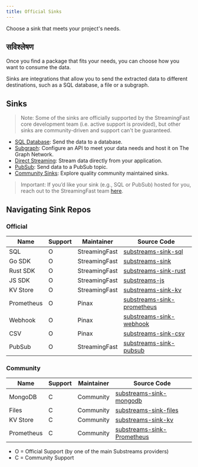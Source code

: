 ```yaml
---
title: Official Sinks
---
```


Choose a sink that meets your project's needs.

## सविश्लेषण

Once you find a package that fits your needs, you can choose how you want to consume the data.

Sinks are integrations that allow you to send the extracted data to different destinations, such as a SQL database, a file or a subgraph.

## Sinks

> Note: Some of the sinks are officially supported by the StreamingFast core development team (i.e. active support is provided), but other sinks are community-driven and support can't be guaranteed.

- [SQL Database](https://docs.substreams.dev/how-to-guides/sinks/sql-sink): Send the data to a database.
- [Subgraph](/sps/introduction/): Configure an API to meet your data needs and host it on The Graph Network.
- [Direct Streaming](https://docs.substreams.dev/how-to-guides/sinks/stream): Stream data directly from your application.
- [PubSub](https://docs.substreams.dev/how-to-guides/sinks/pubsub): Send data to a PubSub topic.
- [Community Sinks](https://docs.substreams.dev/how-to-guides/sinks/community-sinks): Explore quality community maintained sinks.

> Important: If you’d like your sink (e.g., SQL or PubSub) hosted for you, reach out to the StreamingFast team [here](mailto:sales@streamingfast.io).

## Navigating Sink Repos

### Official

| Name | Support | Maintainer | Source Code |
| --- | --- | --- | --- |
| SQL | O | StreamingFast | [substreams-sink-sql](https://github.com/streamingfast/substreams-sink-sql) |
| Go SDK | O | StreamingFast | [substreams-sink](https://github.com/streamingfast/substreams-sink) |
| Rust SDK | O | StreamingFast | [substreams-sink-rust](https://github.com/streamingfast/substreams-sink-rust) |
| JS SDK | O | StreamingFast | [substreams-js](https://github.com/substreams-js/substreams-js) |
| KV Store | O | StreamingFast | [substreams-sink-kv](https://github.com/streamingfast/substreams-sink-kv) |
| Prometheus | O | Pinax | [substreams-sink-prometheus](https://github.com/pinax-network/substreams-sink-prometheus) |
| Webhook | O | Pinax | [substreams-sink-webhook](https://github.com/pinax-network/substreams-sink-webhook) |
| CSV | O | Pinax | [substreams-sink-csv](https://github.com/pinax-network/substreams-sink-csv) |
| PubSub | O | StreamingFast | [substreams-sink-pubsub](https://github.com/streamingfast/substreams-sink-pubsub) |

### Community

| Name | Support | Maintainer | Source Code |
| --- | --- | --- | --- |
| MongoDB | C | Community | [substreams-sink-mongodb](https://github.com/streamingfast/substreams-sink-mongodb) |
| Files | C | Community | [substreams-sink-files](https://github.com/streamingfast/substreams-sink-files) |
| KV Store | C | Community | [substreams-sink-kv](https://github.com/streamingfast/substreams-sink-kv) |
| Prometheus | C | Community | [substreams-sink-Prometheus](https://github.com/pinax-network/substreams-sink-prometheus) |

- O = Official Support (by one of the main Substreams providers)
- C = Community Support
